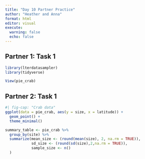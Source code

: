 ```yaml
---
title: "Day 10 Partner Practice"
author: "Heather and Anna"
format: html
editor: visual
execute: 
  warning: false
  echo: false
---
```


## Partner 1: Task 1

```r
library(lterdatasampler)
library(tidyverse)

```

```r
View(pie_crab)
```

## Partner 2: Task 1

```r
#| fig-cap: "Crab data"
ggplot(data = pie_crab, aes(y = size, x = latitude)) +
  geom_point() +
  theme_minimal()
```

```r
summary_table <- pie_crab %>% 
  group_by(site) %>% 
  summarize(mean_size <- (round(mean(size), 2, na.rm = TRUE)),
            sd_size <- (round(sd(size),2,na.rm = TRUE)),
            sample_size <- n()
  )
            
```

